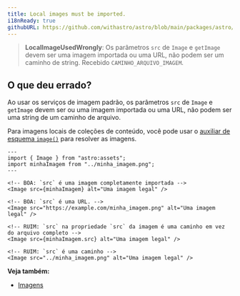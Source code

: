 ```yaml
---
title: Local images must be imported.
i18nReady: true
githubURL: https://github.com/withastro/astro/blob/main/packages/astro/src/core/errors/errors-data.ts
---
```


> **LocalImageUsedWrongly**: Os parâmetros `src` de `Image` e `getImage` devem ser uma imagem importada ou uma URL, não podem ser um caminho de string. Recebido `CAMINHO_ARQUIVO_IMAGEM`.

## O que deu errado?
Ao usar os serviços de imagem padrão, os parâmetros `src` de `Image` e `getImage` devem ser ou uma imagem importada ou uma URL, não podem ser uma string de um caminho de arquivo.

Para imagens locais de coleções de conteúdo, você pode usar o [auxiliar de esquema `image()`](/pt-br/guides/images/#imagens-em-coleções-de-conteúdo) para resolver as imagens.


```astro
---
import { Image } from "astro:assets";
import minhaImagem from "../minha_imagem.png";
---

<!-- BOA: `src` é uma imagem completamente importada -->
<Image src={minhaImagem} alt="Uma imagem legal" />

<!-- BOA: `src` é uma URL. -->
<Image src="https://example.com/minha_imagem.png" alt="Uma imagem legal" />

<!-- RUIM: `src` na propriedade `src` da imagem é uma caminho em vez do arquivo completo -->
<Image src={minhaImagem.src} alt="Uma imagem legal" />

<!-- RUIM: `src` é uma caminho -->
<Image src="../minha_imagem.png" alt="Uma imagem legal" />
```

**Veja também:**
- [Imagens](/pt-br/guides/images/)
